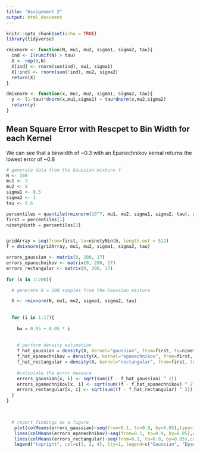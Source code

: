 ```yaml
---
title: "Assignment 2"
output: html_document
---
```


```r
knitr::opts_chunk$set(echo = TRUE)
library(tidyverse)
```


```r
rmixnorm <- function(N, mu1, mu2, sigma1, sigma2, tau){
  ind <- I(runif(N) > tau)
  X <- rep(0,N)
  X[ind] <- rnorm(sum(ind), mu1, sigma1)
  X[!ind] <- rnorm(sum(!ind), mu2, sigma2)
  return(X)
}

dmixnorm <- function(x, mu1, mu2, sigma1, sigma2, tau){
  y <- (1-tau)*dnorm(x,mu1,sigma1) + tau*dnorm(x,mu2,sigma2)
  return(y)
}
```

## Mean Square Error with Rescpet to Bin Width for each Kernel
We can see that a binwidth of ~0.3 with an Epanechnikov kernal returns the lowest error of ~0.8

```r

# generate data from the Gaussian mixture f
N <- 100
mu1 <- 3
mu2 <- 0
sigma1 <- 0.5
sigma2 <- 1
tau <- 0.6

percentiles = quantile(rmixnorm(10^7, mu1, mu2, sigma1, sigma2, tau), probs=c(0.01,0.99))
first = percentiles[1]
ninetyNinth = percentiles[2]


gridArray = seq(from=first, to=ninetyNinth, length.out = 512)
f = dmixnorm(gridArray, mu1, mu2, sigma1, sigma2, tau)

errors_gaussian <- matrix(0, 200, 17)
errors_epanechnikov <- matrix(0, 200, 17)
errors_rectangular <- matrix(0, 200, 17)
  
for (x in 1:200){

  # generate N = 100 samples from the Gaussian mixture

  X <- rmixnorm(N, mu1, mu2, sigma1, sigma2, tau)
  
    
  for (i in 1:17){
    
    bw = 0.05 + 0.05 * i
    
  
    # perform density estimation
    f_hat_gaussian = density(X, kernel="gaussian", from=first, to=ninetyNinth, n = 512, bw=bw)$y
    f_hat_epanechnikov = density(X, kernel="epanechnikov", from=first, to=ninetyNinth, n = 512, bw=bw)$y
    f_hat_rectangular = density(X, kernel="rectangular", from=first, to=ninetyNinth, n = 512, bw=bw)$y
  
    #calculate the error measure
    errors_gaussian[x, i] <- sqrt(sum((f - f_hat_gaussian) ^ 2))
    errors_epanechnikov[x, i] <- sqrt(sum((f - f_hat_epanechnikov) ^ 2))
    errors_rectangular[x, i] <- sqrt(sum((f - f_hat_rectangular) ^ 2))
  }
}
  


  # report findings as a figure
   plot(colMeans(errors_gaussian)~seq(from=0.1, to=0.9, by=0.05),type='l',bty='l',col=3, ylab="Mean Square Error", xlab="Bin Width")
   lines(colMeans(errors_epanechnikov)~seq(from=0.1, to=0.9, by=0.05),col=2)
   lines(colMeans(errors_rectangular)~seq(from=0.1, to=0.9, by=0.05),col=4)
   legend("topright", col=c(3, 2, 4), lty=1, legend=c("Gaussian", "Epanechnikov", "Rectangular"))
  
```
